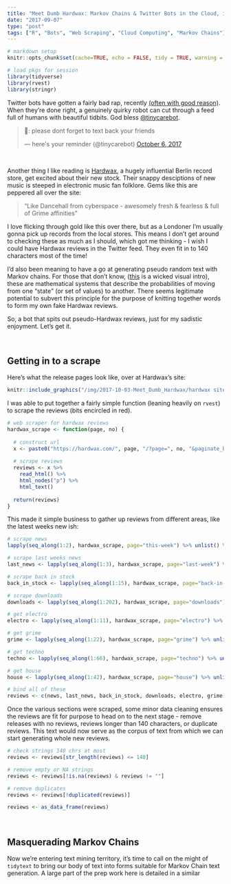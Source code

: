 ```yaml
---
title: "Meet Dumb Hardwax: Markov Chains & Twitter Bots in the Cloud, in R"
date: "2017-09-07"
type: "post"
tags: ["R", "Bots", "Web Scraping", "Cloud Computing", "Markov Chains"]
---
```


```r

# markdown setup
knitr::opts_chunk$set(cache=TRUE, echo = FALSE, tidy = TRUE, warning = FALSE, message = FALSE, out.width = '100%', dpi = 180)

# load pkgs for session
library(tidyverse)
library(rvest)
library(stringr)

```

Twitter bots have gotten a fairly bad rap, recently [(often with good reason)](http://uk.businessinsider.com/twitter-russia-investigation-should-look-at-trump-interaction-with-bots-2017-10?r=US&IR=T). When they're done right, a genuinely quirky robot can cut through a feed full of humans with beautiful tidbits. God bless [@tinycarebot](https://twitter.com/tinycarebot).

<blockquote class="twitter-tweet" data-lang="en"><p lang="en" dir="ltr">💟: please dont forget to text back your friends</p>&mdash; here&#39;s your reminder (@tinycarebot) <a href="https://twitter.com/tinycarebot/status/916319972112175105?ref_src=twsrc%5Etfw">October 6, 2017</a></blockquote>
<script async src="//platform.twitter.com/widgets.js" charset="utf-8"></script>

<br>

Another thing I like reading is [Hardwax](https://hardwax.com/), a hugely influential Berlin record store, get excited about their new stock. Their snappy desciptions of new music is steeped in electronic music fan folklore. Gems like this are peppered all over the site:

> "Like Dancehall from cyberspace - awesomely fresh & fearless & full of Grime affinities"

I love flicking through gold like this over there, but as a Londoner I'm usually gonna pick up records from the local stores. This means I don't get around to checking these as much as I should, which got me thinking - I wish I could have Hardwax reviews in the Twitter feed. They even fit in to 140 characters most of the time! 

I'd also been meaning to have a go at generating pseudo random text with Markov chains. For those that don't know, ([this](http://setosa.io/ev/markov-chains/) is a wicked visual intro), these are mathematical systems that describe the probabilities of moving from one "state" (or set of values) to another. There seems legitimate potential to subvert this principle for the purpose of knitting together words to form my own fake Hardwax reviews. 

So, a bot that spits out pseudo-Hardwax reviews, just for my sadistic enjoyment. Let's get it.

<br>

## Getting in to a scrape

Here's what the release pages look like, over at Hardwax's site:

```r
knitr::include_graphics("/img/2017-10-03-Meet_Dumb_Hardwax/hardwax site.png")
```


I was able to put together a fairly simple function (leaning heavily on `rvest`) to scrape the reviews (bits encircled in red).

```r

# web scraper for hardwax reviews
hardwax_scrape <- function(page, no) {
  
  # construct url
  x <- paste0("https://hardwax.com/", page, "/?page=", no, "&paginate_by=50")
  
  # scrape reviews
  reviews <- x %>%
    read_html() %>%
    html_nodes("p") %>%
    html_text()
  
  return(reviews)
}
```

This made it simple business to gather up reviews from different areas, like the latest weeks new ish:

```r

# scrape news
lapply(seq_along(1:2), hardwax_scrape, page="this-week") %>% unlist() %>% head()

```

```r

# scrape last weeks news
last_news <- lapply(seq_along(1:3), hardwax_scrape, page="last-week") %>% unlist()

# scrape back in stock
back_in_stock <- lapply(seq_along(1:15), hardwax_scrape, page="back-in-stock") %>% unlist()

# scrape downloads
downloads <- lapply(seq_along(1:202), hardwax_scrape, page="downloads") %>% unlist()

# get electro
electro <- lapply(seq_along(1:11), hardwax_scrape, page="electro") %>% unlist()

# get grime
grime <- lapply(seq_along(1:22), hardwax_scrape, page="grime") %>% unlist()

# get techno
techno <- lapply(seq_along(1:66), hardwax_scrape, page="techno") %>% unlist()

# get house
house <- lapply(seq_along(1:42), hardwax_scrape, page="house") %>% unlist()

# bind all of these
reviews <- c(news, last_news, back_in_stock, downloads, electro, grime, techno, house)
```

Once the various sections were scraped, some minor data cleaning ensures the reviews are fit for purpose to head on to the next stage - remove releases with no reviews, reviews longer than 140 characters, or duplicate reviews. This text would now serve as the corpus of text from which we can start generating whole new reviews.

```r

# check strings 140 chrs at most
reviews <- reviews[str_length(reviews) <= 140]

# remove empty or NA strings
reviews <- reviews[!is.na(reviews) & reviews != ""]

# remove duplicates
reviews <- reviews[!duplicated(reviews)]

reviews <- as_data_frame(reviews)
```

<br>

## Masquerading Markov Chains

Now we're entering text mining territory, it's time to call on the might of `tidytext` to bring our body of text into forms suitable for Markov Chain text generation. A large part of the prep work here is detailed in a similar 

<br>

[^fullcode]: To keep the post concise I don't show all of the code, especially code that generates figures. But you can find the full code [here](https://github.com/rbind/ewenme/blob/master/content/blog/2017-09-07-Dissecting_European_Football_Transfers.Rmd).
